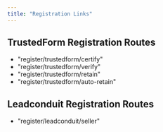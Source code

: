 ```yaml
---
title: "Registration Links"
---
```


## TrustedForm Registration Routes

- "register/trustedform/certify"
- "register/trustedform/verify"
- "register/trustedform/retain"
- "register/trustedform/auto-retain"

## Leadconduit Registration Routes

- "register/leadconduit/seller"

